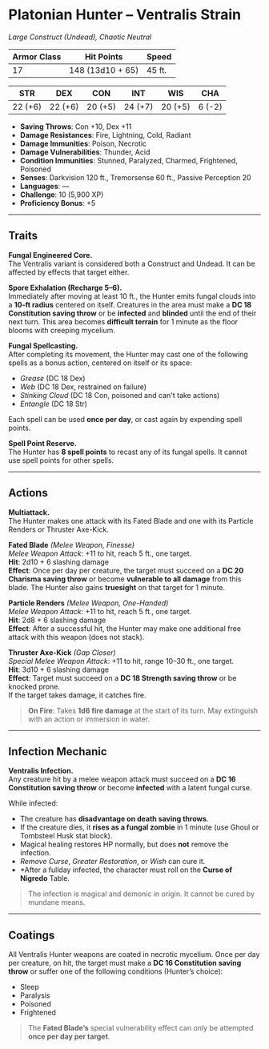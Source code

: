 # Platonian Hunter – Ventralis Strain

_Large Construct (Undead), Chaotic Neutral_

| **Armor Class** | **Hit Points**   | **Speed** |
| --------------- | ---------------- | --------- |
| 17              | 148 (13d10 + 65) | 45 ft.    |

| **STR** | **DEX** | **CON** | **INT** | **WIS** | **CHA** |
| ------- | ------- | ------- | ------- | ------- | ------- |
| 22 (+6) | 22 (+6) | 20 (+5) | 24 (+7) | 20 (+5) | 6 (-2)  |

- **Saving Throws**: Con +10, Dex +11
- **Damage Resistances**: Fire, Lightning, Cold, Radiant
- **Damage Immunities**: Poison, Necrotic
- **Damage Vulnerabilities**: Thunder, Acid
- **Condition Immunities**: Stunned, Paralyzed, Charmed, Frightened, Poisoned
- **Senses**: Darkvision 120 ft., Tremorsense 60 ft., Passive Perception 20
- **Languages**: —
- **Challenge**: 10 (5,900 XP)
- **Proficiency Bonus**: +5

---

## Traits

**Fungal Engineered Core.**  
The Ventralis variant is considered both a Construct and Undead. It can be affected by effects that target either.

**Spore Exhalation (Recharge 5–6).**  
Immediately after moving at least 10 ft., the Hunter emits fungal clouds into a **10-ft radius** centered on itself. Creatures in the area must make a **DC 18 Constitution saving throw** or be **infected** and **blinded** until the end of their next turn. This area becomes **difficult terrain** for 1 minute as the floor blooms with creeping mycelium.

**Fungal Spellcasting.**  
After completing its movement, the Hunter may cast one of the following spells as a bonus action, centered on itself or its space:

- _Grease_ (DC 18 Dex)
- _Web_ (DC 18 Dex, restrained on failure)
- _Stinking Cloud_ (DC 18 Con, poisoned and can't take actions)
- _Entangle_ (DC 18 Str)

Each spell can be used **once per day**, or cast again by expending spell points.

**Spell Point Reserve.**  
The Hunter has **8 spell points** to recast any of its fungal spells. It cannot use spell points for other spells.

---

## Actions

**Multiattack.**  
The Hunter makes one attack with its Fated Blade and one with its Particle Renders or Thruster Axe-Kick.

**Fated Blade** _(Melee Weapon, Finesse)_  
_Melee Weapon Attack_: +11 to hit, reach 5 ft., one target.  
**Hit**: 2d10 + 6 slashing damage  
**Effect**: Once per day per creature, the target must succeed on a **DC 20 Charisma saving throw** or become **vulnerable to all damage** from this blade. The Hunter also gains **truesight** on that target for 1 minute.

**Particle Renders** _(Melee Weapon, One-Handed)_  
_Melee Weapon Attack_: +11 to hit, reach 5 ft., one target.  
**Hit**: 2d8 + 6 slashing damage  
**Effect**: After a successful hit, the Hunter may make one additional free attack with this weapon (does not stack).

**Thruster Axe-Kick** _(Gap Closer)_  
_Special Melee Weapon Attack_: +11 to hit, range 10–30 ft., one target.  
**Hit**: 3d10 + 6 slashing damage  
**Effect**: Target must succeed on a **DC 18 Strength saving throw** or be knocked prone.  
If the target takes damage, it catches fire.

> **On Fire**: Takes **1d6 fire damage** at the start of its turn. May extinguish with an action or immersion in water.

---

## Infection Mechanic

**Ventralis Infection.**  
Any creature hit by a melee weapon attack must succeed on a **DC 16 Constitution saving throw** or become **infected** with a latent fungal curse.

While infected:

- The creature has **disadvantage on death saving throws**.
- If the creature dies, it **rises as a fungal zombie** in 1 minute (use Ghoul or Tombsteel Husk stat block).
- Magical healing restores HP normally, but does **not** remove the infection.
- _Remove Curse_, _Greater Restoration_, or _Wish_ can cure it.
- \*After a fullday infected, the character must roll on the **Curse of Nigredo** Table.

> The infection is magical and demonic in origin. It cannot be cured by mundane means.

---

## Coatings

All Ventralis Hunter weapons are coated in necrotic mycelium. Once per day per creature, on hit, the target must make a **DC 16 Constitution saving throw** or suffer one of the following conditions (Hunter’s choice):

- Sleep
- Paralysis
- Poisoned
- Frightened

> The **Fated Blade’s** special vulnerability effect can only be attempted **once per day per target**.
